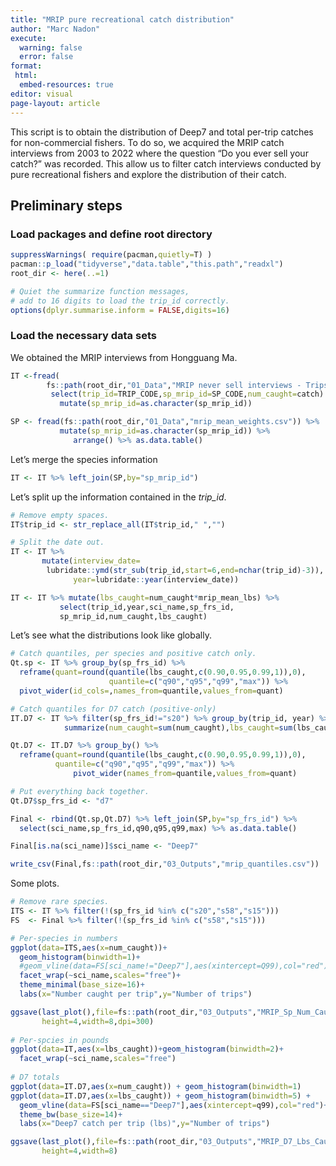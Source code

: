 ```yaml
---
title: "MRIP pure recreational catch distribution"
author: "Marc Nadon"
execute: 
  warning: false
  error: false
format: 
 html:
  embed-resources: true
editor: visual
page-layout: article
---
```


This script is to obtain the distribution of Deep7 and total per-trip catches for non-commercial fishers. To do so, we acquired the MRIP catch interviews from 2003 to 2022 where the question "Do you ever sell your catch?" was recorded. This allow us to filter catch interviews conducted by pure recreational fishers and explore the distribution of their catch.

## Preliminary steps

### Load packages and define root directory

```r
suppressWarnings( require(pacman,quietly=T) )
pacman::p_load("tidyverse","data.table","this.path","readxl")
root_dir <- here(..=1)

# Quiet the summarize function messages, 
# add to 16 digits to load the trip_id correctly.
options(dplyr.summarise.inform = FALSE,digits=16)
```

### Load the necessary data sets

We obtained the MRIP interviews from Hongguang Ma.

```r
IT <-fread(
        fs::path(root_dir,"01_Data","MRIP never sell interviews - Trips.csv")) %>% 
         select(trip_id=TRIP_CODE,sp_mrip_id=SP_CODE,num_caught=catch) %>% 
           mutate(sp_mrip_id=as.character(sp_mrip_id))

SP <- fread(fs::path(root_dir,"01_Data","mrip_mean_weights.csv")) %>% 
           mutate(sp_mrip_id=as.character(sp_mrip_id)) %>% 
              arrange() %>% as.data.table()
```

Let's merge the species information

```r
IT <- IT %>% left_join(SP,by="sp_mrip_id") 
```

Let's split up the information contained in the *trip_id*.

```r
# Remove empty spaces.
IT$trip_id <- str_replace_all(IT$trip_id," ","")

# Split the date out.
IT <- IT %>% 
       mutate(interview_date=
        lubridate::ymd(str_sub(trip_id,start=6,end=nchar(trip_id)-3)),
              year=lubridate::year(interview_date))

IT <- IT %>% mutate(lbs_caught=num_caught*mrip_mean_lbs) %>% 
           select(trip_id,year,sci_name,sp_frs_id,
           sp_mrip_id,num_caught,lbs_caught)
```

Let's see what the distributions look like globally.

```r
# Catch quantiles, per species and positive catch only.
Qt.sp <- IT %>% group_by(sp_frs_id) %>%
  reframe(quant=round(quantile(lbs_caught,c(0.90,0.95,0.99,1)),0),
                      quantile=c("q90","q95","q99","max")) %>%
  pivot_wider(id_cols=,names_from=quantile,values_from=quant)

# Catch quantiles for D7 catch (positive-only)
IT.D7 <- IT %>% filter(sp_frs_id!="s20") %>% group_by(trip_id, year) %>%
            summarize(num_caught=sum(num_caught),lbs_caught=sum(lbs_caught))

Qt.D7 <- IT.D7 %>% group_by() %>% 
  reframe(quant=round(quantile(lbs_caught,c(0.90,0.95,0.99,1)),0),
          quantile=c("q90","q95","q99","max")) %>% 
              pivot_wider(names_from=quantile,values_from=quant)

# Put everything back together.
Qt.D7$sp_frs_id <- "d7"

Final <- rbind(Qt.sp,Qt.D7) %>% left_join(SP,by="sp_frs_id") %>%
  select(sci_name,sp_frs_id,q90,q95,q99,max) %>% as.data.table()

Final[is.na(sci_name)]$sci_name <- "Deep7"

write_csv(Final,fs::path(root_dir,"03_Outputs","mrip_quantiles.csv"))
```

Some plots.

```r
# Remove rare species.
ITS <- IT %>% filter(!(sp_frs_id %in% c("s20","s58","s15")))
FS  <- Final %>% filter(!(sp_frs_id %in% c("s58","s15")))

# Per-species in numbers
ggplot(data=ITS,aes(x=num_caught))+
  geom_histogram(binwidth=1)+
  #geom_vline(data=FS[sci_name!="Deep7"],aes(xintercept=Q99),col="red")+
  facet_wrap(~sci_name,scales="free")+
  theme_minimal(base_size=16)+
  labs(x="Number caught per trip",y="Number of trips")

ggsave(last_plot(),file=fs::path(root_dir,"03_Outputs","MRIP_Sp_Num_Caught.png"),
       height=4,width=8,dpi=300)
    
# Per-spcies in pounds
ggplot(data=IT,aes(x=lbs_caught))+geom_histogram(binwidth=2)+
  facet_wrap(~sci_name,scales="free")
  
# D7 totals
ggplot(data=IT.D7,aes(x=num_caught)) + geom_histogram(binwidth=1)
ggplot(data=IT.D7,aes(x=lbs_caught)) + geom_histogram(binwidth=5) +
  geom_vline(data=FS[sci_name=="Deep7"],aes(xintercept=q99),col="red")+
  theme_bw(base_size=14)+
  labs(x="Deep7 catch per trip (lbs)",y="Number of trips")

ggsave(last_plot(),file=fs::path(root_dir,"03_Outputs","MRIP_D7_Lbs_Caught.png"),
       height=4,width=8)
   
```
